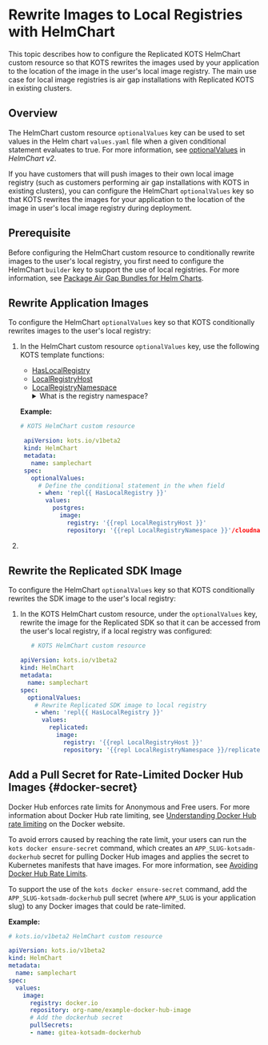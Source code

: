 
# Rewrite Images to Local Registries with HelmChart

This topic describes how to configure the Replicated KOTS HelmChart custom resource so that KOTS rewrites the images used by your application to the location of the image in the user's local image registry. The main use case for local image registries is air gap installations with Replicated KOTS in existing clusters.

## Overview

The HelmChart custom resource `optionalValues` key can be used to set values in the Helm chart `values.yaml` file when a given conditional statement evaluates to true. For more information, see [optionalValues](/reference/custom-resource-helmchart-v2#optionalvalues) in _HelmChart v2_.

If you have customers that will push images to their own local image registry (such as customers performing air gap installations with KOTS in existing clusters), you can configure the HelmChart `optionalValues` key so that KOTS rewrites the images for your application to the location of the image in user's local image registry during deployment.

## Prerequisite

Before configuring the HelmChart custom resource to conditionally rewrite images to the user's local registry, you first need to configure the HelmChart `builder` key to support the use of local registries. For more information, see [Package Air Gap Bundles for Helm Charts](/vendor/helm-packaging-airgap-bundles).

## Rewrite Application Images

To configure the HelmChart `optionalValues` key so that KOTS conditionally rewrites images to the user's local registry:

1. In the HelmChart custom resource `optionalValues` key, use the following KOTS template functions:
   * [HasLocalRegistry](/reference/template-functions-config-context#haslocalregistry)
   * [LocalRegistryHost](/reference/template-functions-config-context#localregistryhost)
   * [LocalRegistryNamespace](/reference/template-functions-config-context#localregistrynamespace)
      <details>
      <summary>What is the registry namespace?</summary>
      <p>The registry namespace is the path between the registry and the image name. For example, `images.yourcompany.com/namespace/image:tag`.</p>
      </details>

   **Example:**

    ```yaml
    # KOTS HelmChart custom resource

     apiVersion: kots.io/v1beta2
     kind: HelmChart
     metadata:
       name: samplechart
     spec:
       optionalValues:
         # Define the conditional statement in the when field
         - when: 'repl{{ HasLocalRegistry }}'
           values:
             postgres:
               image:
                 registry: '{{repl LocalRegistryHost }}'
                 repository: '{{repl LocalRegistryNamespace }}'/cloudnative-pg/cloudnative-pg
    ```  
1.      

## Rewrite the Replicated SDK Image

To configure the HelmChart `optionalValues` key so that KOTS conditionally rewrites the SDK image to the user's local registry:

1. In the KOTS HelmChart custom resource, under the `optionalValues` key, rewrite the image for the Replicated SDK so that it can be accessed from the user's local registry, if a local registry was configured:

    ```yaml
       # KOTS HelmChart custom resource

    apiVersion: kots.io/v1beta2
    kind: HelmChart
    metadata:
      name: samplechart
    spec:
      optionalValues:
        # Rewrite Replicated SDK image to local registry
        - when: 'repl{{ HasLocalRegistry }}'
          values:
            replicated:
              image:
                registry: '{{repl LocalRegistryHost }}'
                repository: '{{repl LocalRegistryNamespace }}/replicated-sdk'
    ```

## Add a Pull Secret for Rate-Limited Docker Hub Images {#docker-secret}

Docker Hub enforces rate limits for Anonymous and Free users. For more information about Docker Hub rate limiting, see [Understanding Docker Hub rate limiting](https://www.docker.com/increase-rate-limits) on the Docker website.

To avoid errors caused by reaching the rate limit, your users can run the `kots docker ensure-secret` command, which creates an `APP_SLUG-kotsadm-dockerhub` secret for pulling Docker Hub images and applies the secret to Kubernetes manifests that have images. For more information, see [Avoiding Docker Hub Rate Limits](/enterprise/image-registry-rate-limits). 

To support the use of the `kots docker ensure-secret` command, add the `APP_SLUG-kotsadm-dockerhub` pull secret (where `APP_SLUG` is your application slug) to any Docker images that could be rate-limited.

**Example:**

```yaml
# kots.io/v1beta2 HelmChart custom resource

apiVersion: kots.io/v1beta2
kind: HelmChart
metadata:
  name: samplechart
spec:
  values:
    image:
      registry: docker.io
      repository: org-name/example-docker-hub-image
      # Add the dockerhub secret
      pullSecrets:
      - name: gitea-kotsadm-dockerhub
```    